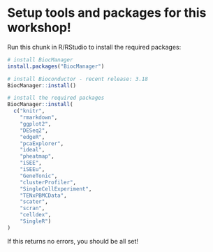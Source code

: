 # Setup tools and packages for this workshop!

Run this chunk in R/RStudio to install the required packages:

```r
# install BiocManager
install.packages("BiocManager")

# install Bioconductor - recent release: 3.18
BiocManager::install()

# install the required packages
BiocManager::install(
  c("knitr",
    "rmarkdown",
    "ggplot2",
    "DESeq2",
    "edgeR",
    "pcaExplorer",
    "ideal",
    "pheatmap",
    "iSEE",
    "iSEEu",
    "GeneTonic",
    "clusterProfiler",
    "SingleCellExperiment",
    "TENxPBMCData",
    "scater",
    "scran",
    "celldex",
    "SingleR")
)
```

If this returns no errors, you should be all set!
